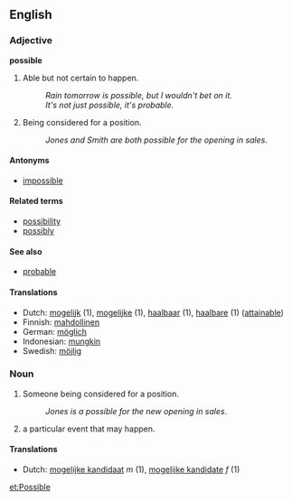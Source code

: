 ==English==

===Adjective===
'''possible'''

# Able but not certain to happen.
#: ''Rain tomorrow is possible, but I wouldn't bet on it.''
#: ''It's not just possible, it's probable.''
# Being considered for a position.
#: ''Jones and Smith are both possible for the opening in sales.''

====Antonyms====
*[[impossible]]

====Related terms====
*[[possibility]]
*[[possibly]]

====See also====
*[[probable]]

====Translations====
*Dutch: [[mogelijk]] (1), [[mogelijke]] (1), [[haalbaar]] (1), [[haalbare]] (1) ([[attainable]])
*Finnish: [[mahdollinen]]
*German: [[möglich]]
*Indonesian: [[mungkin]]
*Swedish: [[möjlig]]

===Noun===

# Someone being considered for a position.
#: ''Jones is a possible for the new opening in sales.''
# a particular event that may happen.

====Translations====
*Dutch: [[mogelijke kandidaat]] ''m'' (1), [[mogelijke kandidate]] ''f'' (1)

[[et:Possible]]